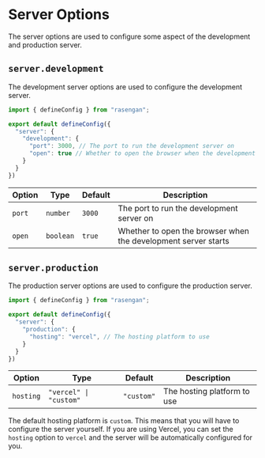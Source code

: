 
# Server Options

The server options are used to configure some aspect of the development and production server.

## `server.development`

The development server options are used to configure the development server.

```javascript filename="rasengan.config.js" showLineNumbers copy
import { defineConfig } from "rasengan";

export default defineConfig({
  "server": {
    "development": {
      "port": 3000, // The port to run the development server on
      "open": true // Whether to open the browser when the development server starts
    }
  }
})
```

| Option | Type | Default | Description |
| ------ | ---- | ------- | ----------- |
| `port` | `number` | `3000` | The port to run the development server on |
| `open` | `boolean` | `true` | Whether to open the browser when the development server starts |

## `server.production`

The production server options are used to configure the production server.

```javascript filename="rasengan.config.js" showLineNumbers copy
import { defineConfig } from "rasengan";

export default defineConfig({
  "server": {
    "production": {
      "hosting": "vercel", // The hosting platform to use
    }
  }
})
```

| Option | Type | Default | Description |
| ------ | ---- | ------- | ----------- |
| `hosting` | `"vercel" \| "custom"` | `"custom"` | The hosting platform to use |

The default hosting platform is `custom`. This means that you will have to configure the server yourself. If you are using Vercel, you can set the `hosting` option to `vercel` and the server will be automatically configured for you.
